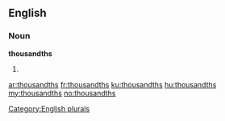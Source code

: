 ==English==

===Noun===
'''thousandths'''

# {{plural of|thousandth}}

[[Category:English plurals]]

[[ar:thousandths]]
[[fr:thousandths]]
[[ku:thousandths]]
[[hu:thousandths]]
[[my:thousandths]]
[[no:thousandths]]
